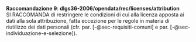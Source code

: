 ::: {#racc-9 .callout-note appearance="simple" icon=false .raccomandazione}
[**Raccomandazione 9**]{.testo-blu}: **dlgs36-2006/opendata/rec/licenses/attribution**<br>
SI RACCOMANDA di restringere le condizioni di cui alla licenza apposta ai dati alla sola attribuzione, fatta eccezione per le regole in materia di riutilizzo dei dati personali (cfr. par. [-@sec-requisiti-comuni] e par. [-@sec-individuazione-e-selezione]).
:::
